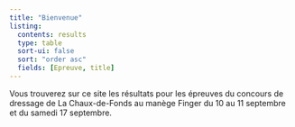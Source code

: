 ```yaml
---
title: "Bienvenue"
listing:
  contents: results
  type: table
  sort-ui: false
  sort: "order asc"
  fields: [Epreuve, title]
---
```


Vous trouverez sur ce site les résultats pour les épreuves du concours de dressage de La Chaux-de-Fonds au manège Finger du 10 au 11 septembre et du samedi 17 septembre.
